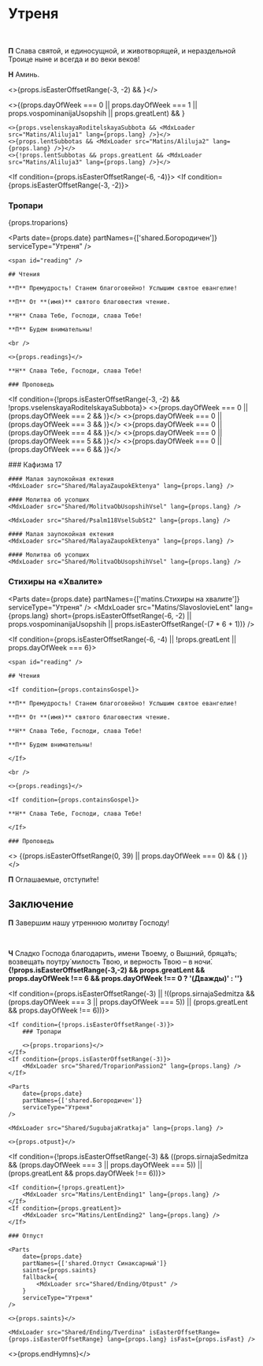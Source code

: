 
<span id="nachalo" />

# Утреня

<br />

**П** Слава святой, и единосущной, и животворящей, и нераздельной Троице ныне и всегда и во веки веков!

**Н** Аминь.

<>{props.isEasterOffsetRange(-3, -2) && <MdxLoader src="Matins/VelikayaEktenia" lang={props.lang} />}</>

<If condition={!props.isEasterOffsetRange(-(7*6+1))}>
    <>{(props.dayOfWeek === 0 || props.dayOfWeek === 1 || props.vospominanijaUsopshih || props.greatLent) && <MdxLoader src="Matins/Prayer1" lang={props.lang} />}</>

    <>{props.vselenskayaRoditelskayaSubbota && <MdxLoader src="Matins/Aliluja1" lang={props.lang} />}</>
    <>{props.lentSubbotas && <MdxLoader src="Matins/Aliluja2" lang={props.lang} />}</>
    <>{!props.lentSubbotas && props.greatLent && <MdxLoader src="Matins/Aliluja3" lang={props.lang} />}</>

</If>

<If condition={props.isEasterOffsetRange(-6, -4)}>
    <MdxLoader src="Shared/TroparionPassion" lang={props.lang} />
</If>
<If condition={props.isEasterOffsetRange(-3, -2)}>
    <MdxLoader src="Shared/TroparionPassion2" lang={props.lang} />
</If>
<If condition={props.vospominanijaUsopshih}>

### Тропари

{props.troparions}

  <Parts
      date={props.date}
      partNames={['shared.Богородичен']}
      serviceType="Утреня"
  />
</If>

<If condition={props.isEasterOffsetRange(-3)}>

    <span id="reading" />

    ## Чтения

    **П** Премудрость! Станем благоговейно! Услышим святое евангелие!

    **П** От **(имя)** святого благовестия чтение.

    **Н** Слава Тебе, Господи, слава Тебе!

    **П** Будем внимательны!

    <br />

    <>{props.readings}</>

    **Н** Слава Тебе, Господи, слава Тебе!

    ### Проповедь

</If>

<If condition={!props.isEasterOffsetRange(-3, -2) && !props.vselenskayaRoditelskayaSubbota}>
    <>{props.dayOfWeek === 0 || (props.dayOfWeek === 2 && <MdxLoader src="Matins/Prayer2" lang={props.lang} />)}</>
    <>{props.dayOfWeek === 0 || (props.dayOfWeek === 3 && <MdxLoader src="Matins/Prayer3" lang={props.lang} />)}</>
    <>{props.dayOfWeek === 0 || (props.dayOfWeek === 4 && <MdxLoader src="Matins/Prayer4" lang={props.lang} />)}</>
    <>{props.dayOfWeek === 0 || (props.dayOfWeek === 5 && <MdxLoader src="Matins/Prayer7" lang={props.lang} />)}</>
    <>{props.dayOfWeek === 0 || (props.dayOfWeek === 6 && <MdxLoader src="Matins/Prayer8" lang={props.lang} />)}</>
</If>

<If condition={props.vselenskayaRoditelskayaSubbota}>
    ### Кафизма 17
    <MdxLoader src="Shared/Psalm118VselSubSt1" lang={props.lang} />

    #### Малая заупокойная ектения
    <MdxLoader src="Shared/MalayaZaupokEktenya" lang={props.lang} />

    #### Молитва об усопших
    <MdxLoader src="Shared/MolitvaObUsopshihVsel" lang={props.lang} />

    <MdxLoader src="Shared/Psalm118VselSubSt2" lang={props.lang} />

    #### Малая заупокойная ектения
    <MdxLoader src="Shared/MalayaZaupokEktenya" lang={props.lang} />

    #### Молитва об усопших
    <MdxLoader src="Shared/MolitvaObUsopshihVsel" lang={props.lang} />

</If>

<MdxLoader src="Matins/Prayer10" lang={props.lang} />

<Psalm50 lang={props.lang} />

<If condition={props.isEasterOffsetRange(-3)}>
    <MdxLoader src="Matins/PassionThursdayCanon" lang={props.lang} />
</If>

<MdxLoader src="Matins/Prayer11" lang={props.lang} />

<Exapostilari date={props.date} />
<MdxLoader src="Matins/HvalitniePsalmi" lang={props.lang} lent />

### Стихиры на «Хвалите»

<Parts date={props.date} partNames={['matins.Cтихиры на хвалите']} serviceType="Утреня" />
<MdxLoader
    src="Matins/SlavoslovieLent"
    lang={props.lang}
    short={props.isEasterOffsetRange(-6, -2) || props.vospominanijaUsopshih || props.isEasterOffsetRange(-(7 * 6 + 1))}
/>

<If condition={props.isEasterOffsetRange(-6, -4) || !props.greatLent || props.dayOfWeek === 6}>

    <span id="reading" />

    ## Чтения

    <If condition={props.containsGospel}>

    **П** Премудрость! Станем благоговейно! Услышим святое евангелие!

    **П** От **(имя)** святого благовестия чтение.

    **Н** Слава Тебе, Господи, слава Тебе!

    **П** Будем внимательны!

    </If>

    <br />

    <>{props.readings}</>

    <If condition={props.containsGospel}>

    **Н** Слава Тебе, Господи, слава Тебе!

    </If>

    ### Проповедь

</If>

<>
    {(props.isEasterOffsetRange(0, 39) || props.dayOfWeek === 0) && (
        <MdxLoader src="Matins/VoskresnajaPesn" lang={props.lang} />
    )}
</>

<MdxLoader src="Shared/EkteniaOglash" lang={props.lang} />
<MdxLoader src="Matins/PrayerKatekhumens" lang={props.lang} />

**П** Оглашаемые, отступи́те!

## Заключение

**П** Завершим нашу утреннюю молитву Господу!

<MdxLoader src="Matins/Prayer12" lang={props.lang} />
<br />
<MdxLoader src="Matins/PrayerGlavopriklonnaja" lang={props.lang} />

<If condition={props.isEasterOffsetRange(-3)}>
    <MdxLoader src="Matins/PassionThursdayStihiriNaStihah" lang={props.lang} />
</If>

<If condition={props.isEasterOffsetRange(-2)}>
    <MdxLoader src="Matins/PassionFridayStihiriNaStihah" lang={props.lang} />
</If>

**Ч** Сладко Господа благодарить, имени Твоему, о Вышний, бряца́ть; возвещать поутру́ милость Твою, и верность Твою – в ночи́. **{!props.isEasterOffsetRange(-3,-2) && props.greatLent && props.dayOfWeek !== 6 && props.dayOfWeek !== 0 ? '(Дважды)' : ''}**

<MdxLoader src="Shared/STrisvatogo" lang={props.lang} />

<If condition={props.isEasterOffsetRange(-3) || !((props.sirnajaSedmitza && (props.dayOfWeek === 3 || props.dayOfWeek === 5)) || (props.greatLent && props.dayOfWeek !== 6))}>

    <If condition={!props.isEasterOffsetRange(-3)}>
        ### Тропари

        <>{props.troparions}</>
    </If>
    <If condition={props.isEasterOffsetRange(-3)}>
        <MdxLoader src="Shared/TroparionPassion2" lang={props.lang} />
    </If>

    <Parts
        date={props.date}
        partNames={['shared.Богородичен']}
        serviceType="Утреня"
    />

    <MdxLoader src="Shared/SugubajaKratkaja" lang={props.lang} />

    <>{props.otpust}</>

</If>

<If condition={!props.isEasterOffsetRange(-3) && ((props.sirnajaSedmitza && (props.dayOfWeek === 3 || props.dayOfWeek === 5)) || (props.greatLent && props.dayOfWeek !== 6))}>

    <If condition={!props.greatLent}>
        <MdxLoader src="Matins/LentEnding1" lang={props.lang} />
    </If>
    <If condition={props.greatLent}>
        <MdxLoader src="Matins/LentEnding2" lang={props.lang} />
    </If>

    ### Отпуст

    <Parts
        date={props.date}
        partNames={['shared.Отпуст Синаксарный']}
        saints={props.saints}
        fallback={
            <MdxLoader src="Shared/Ending/Otpust" />
        }
        serviceType="Утреня"
    />

    <>{props.saints}</>

    <MdxLoader src="Shared/Ending/Tverdina" isEasterOffsetRange={props.isEasterOffsetRange} lang={props.lang} isFast={props.isFast} />

</If>

<>{props.endHymns}</>
